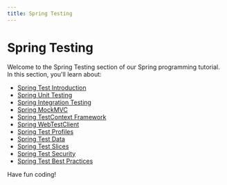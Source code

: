```yaml
---
title: Spring Testing
---
```


# Spring Testing

Welcome to the Spring Testing section of our Spring programming tutorial. In this section, you'll learn about:

- [Spring Test Introduction](./0-spring-test-introduction.mdx)
- [Spring Unit Testing](./1-spring-unit-testing.mdx)
- [Spring Integration Testing](./2-spring-integration-testing.mdx)
- [Spring MockMVC](./3-spring-mockmvc.mdx)
- [Spring TestContext Framework](./4-spring-testcontext-framework.mdx)
- [Spring WebTestClient](./5-spring-webtestclient.mdx)
- [Spring Test Profiles](./6-spring-test-profiles.mdx)
- [Spring Test Data](./7-spring-test-data.mdx)
- [Spring Test Slices](./8-spring-test-slices.mdx)
- [Spring Test Security](./9-spring-test-security.mdx)
- [Spring Test Best Practices](./10-spring-test-best-practices.mdx)

Have fun coding!